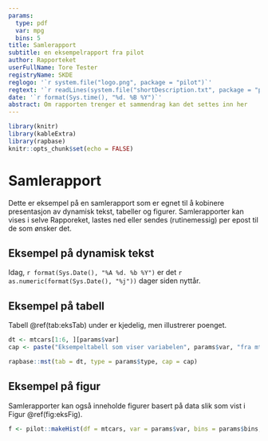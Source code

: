 ```yaml
---
params:
  type: pdf
  var: mpg
  bins: 5
title: Samlerapport
subtitle: en eksempelrapport fra pilot
author: Rapporteket
userFullName: Tore Tester
registryName: SKDE
reglogo: '`r system.file("logo.png", package = "pilot")`'
regtext: '`r readLines(system.file("shortDescription.txt", package = "pilot"))`'
date: '`r format(Sys.time(), "%d. %B %Y")`'
abstract: Om rapporten trenger et sammendrag kan det settes inn her
---
```


```r
library(knitr)
library(kableExtra)
library(rapbase)
knitr::opts_chunk$set(echo = FALSE)
```


# Samlerapport
Dette er eksempel på en samlerapport som er egnet til å kobinere presentasjon
av dynamisk tekst, tabeller og figurer. Samlerapporter kan vises i selve
Rapporeket, lastes ned eller sendes (rutinemessig) per epost til de som ønsker
det.


## Eksempel på dynamisk tekst
Idag, `r format(Sys.Date(), "%A %d. %b %Y")` er det
`r as.numeric(format(Sys.Date(), "%j"))` dager siden nyttår.


## Eksempel på tabell
Tabell \@ref(tab:eksTab) under er kjedelig, men illustrerer poenget.

```r
dt <- mtcars[1:6, ][params$var]
cap <- paste("Eksempeltabell som viser variabelen", params$var, "fra mtcars.")

rapbase::mst(tab = dt, type = params$type, cap = cap)

```


## Eksempel på figur
Samlerapporter kan også inneholde figurer basert på data slik som vist i Figur \@ref(fig:eksFig).

```r
f <- pilot::makeHist(df = mtcars, var = params$var, bins = params$bins, makeTable = FALSE)
```
